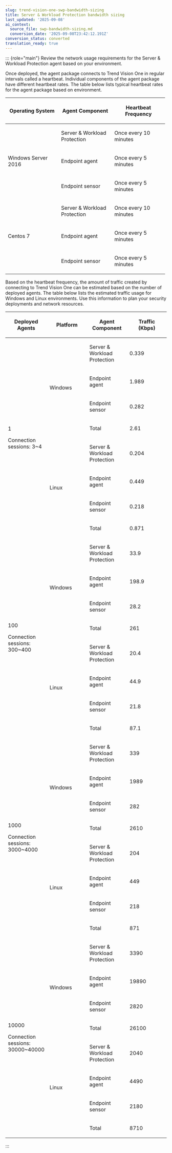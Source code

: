 ```yaml
---
slug: trend-vision-one-swp-bandwidth-sizing
title: Server & Workload Protection bandwidth sizing
last_updated: '2025-09-08'
ai_context:
  source_file: swp-bandwidth-sizing.md
  conversion_date: '2025-09-08T23:42:12.191Z'
conversion_status: converted
translation_ready: true
---
```


::: {role="main"}
Review the network usage requirements for the Server & Workload Protection agent based on your environment.

Once deployed, the agent package connects to Trend Vision One in regular intervals called a heartbeat. Individual components of the agent package have different heartbeat rates. The table below lists typical heartbeat rates for the agent package based on environment.

<table style="width:99%;">
<colgroup>
<col style="width: 33%" />
<col style="width: 33%" />
<col style="width: 33%" />
</colgroup>
<thead>
<tr>
<th><p>Operating System</p></th>
<th><p>Agent Component</p></th>
<th><p>Heartbeat Frequency</p></th>
</tr>
</thead>
<tbody>
<tr>
<td rowspan="3"><p>Windows Server 2016</p></td>
<td><p>Server &amp; Workload Protection</p></td>
<td><p>Once every 10 minutes</p></td>
</tr>
<tr>
<td><p>Endpoint agent</p></td>
<td><p>Once every 5 minutes</p></td>
</tr>
<tr>
<td><p>Endpoint sensor</p></td>
<td><p>Once every 5 minutes</p></td>
</tr>
<tr>
<td rowspan="3"><p>Centos 7</p></td>
<td><p>Server &amp; Workload Protection</p></td>
<td><p>Once every 10 minutes</p></td>
</tr>
<tr>
<td><p>Endpoint agent</p></td>
<td><p>Once every 5 minutes</p></td>
</tr>
<tr>
<td><p>Endpoint sensor</p></td>
<td><p>Once every 5 minutes</p></td>
</tr>
</tbody>
</table>

Based on the heartbeat frequency, the amount of traffic created by connecting to Trend Vision One can be estimated based on the number of deployed agents. The table below lists the estimated traffic usage for Windows and Linux environments. Use this information to plan your security deployments and network resources.

<table>
<colgroup>
<col style="width: 25%" />
<col style="width: 25%" />
<col style="width: 25%" />
<col style="width: 25%" />
</colgroup>
<thead>
<tr>
<th><p>Deployed Agents</p></th>
<th><p>Platform</p></th>
<th><p>Agent Component</p></th>
<th><p>Traffic (Kbps)</p></th>
</tr>
</thead>
<tbody>
<tr>
<td rowspan="8"><p>1</p>
<p>Connection sessions: 3~4</p></td>
<td rowspan="4"><p>Windows</p></td>
<td><p>Server &amp; Workload Protection</p></td>
<td><p>0.339</p></td>
</tr>
<tr>
<td><p>Endpoint agent</p></td>
<td><p>1.989</p></td>
</tr>
<tr>
<td><p>Endpoint sensor</p></td>
<td><p>0.282</p></td>
</tr>
<tr>
<td><p>Total</p></td>
<td><p>2.61</p></td>
</tr>
<tr>
<td rowspan="4"><p>Linux</p></td>
<td><p>Server &amp; Workload Protection</p></td>
<td><p>0.204</p></td>
</tr>
<tr>
<td><p>Endpoint agent</p></td>
<td><p>0.449</p></td>
</tr>
<tr>
<td><p>Endpoint sensor</p></td>
<td><p>0.218</p></td>
</tr>
<tr>
<td><p>Total</p></td>
<td><p>0.871</p></td>
</tr>
<tr>
<td rowspan="8"><p>100</p>
<p>Connection sessions: 300~400</p></td>
<td rowspan="4"><p>Windows</p></td>
<td><p>Server &amp; Workload Protection</p></td>
<td><p>33.9</p></td>
</tr>
<tr>
<td><p>Endpoint agent</p></td>
<td><p>198.9</p></td>
</tr>
<tr>
<td><p>Endpoint sensor</p></td>
<td><p>28.2</p></td>
</tr>
<tr>
<td><p>Total</p></td>
<td><p>261</p></td>
</tr>
<tr>
<td rowspan="4"><p>Linux</p></td>
<td><p>Server &amp; Workload Protection</p></td>
<td><p>20.4</p></td>
</tr>
<tr>
<td><p>Endpoint agent</p></td>
<td><p>44.9</p></td>
</tr>
<tr>
<td><p>Endpoint sensor</p></td>
<td><p>21.8</p></td>
</tr>
<tr>
<td><p>Total</p></td>
<td><p>87.1</p></td>
</tr>
<tr>
<td rowspan="8"><p>1000</p>
<p>Connection sessions: 3000~4000</p></td>
<td rowspan="4"><p>Windows</p></td>
<td><p>Server &amp; Workload Protection</p></td>
<td><p>339</p></td>
</tr>
<tr>
<td><p>Endpoint agent</p></td>
<td><p>1989</p></td>
</tr>
<tr>
<td><p>Endpoint sensor</p></td>
<td><p>282</p></td>
</tr>
<tr>
<td><p>Total</p></td>
<td><p>2610</p></td>
</tr>
<tr>
<td rowspan="4"><p>Linux</p></td>
<td><p>Server &amp; Workload Protection</p></td>
<td><p>204</p></td>
</tr>
<tr>
<td><p>Endpoint agent</p></td>
<td><p>449</p></td>
</tr>
<tr>
<td><p>Endpoint sensor</p></td>
<td><p>218</p></td>
</tr>
<tr>
<td><p>Total</p></td>
<td><p>871</p></td>
</tr>
<tr>
<td rowspan="8"><p>10000</p>
<p>Connection sessions: 30000~40000</p></td>
<td rowspan="4"><p>Windows</p></td>
<td><p>Server &amp; Workload Protection</p></td>
<td><p>3390</p></td>
</tr>
<tr>
<td><p>Endpoint agent</p></td>
<td><p>19890</p></td>
</tr>
<tr>
<td><p>Endpoint sensor</p></td>
<td><p>2820</p></td>
</tr>
<tr>
<td><p>Total</p></td>
<td><p>26100</p></td>
</tr>
<tr>
<td rowspan="4"><p>Linux</p></td>
<td><p>Server &amp; Workload Protection</p></td>
<td><p>2040</p></td>
</tr>
<tr>
<td><p>Endpoint agent</p></td>
<td><p>4490</p></td>
</tr>
<tr>
<td><p>Endpoint sensor</p></td>
<td><p>2180</p></td>
</tr>
<tr>
<td><p>Total</p></td>
<td><p>8710</p></td>
</tr>
</tbody>
</table>
:::
